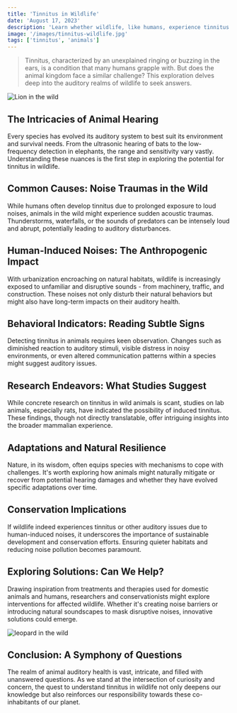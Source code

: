 ```yaml
---
title: 'Tinnitus in Wildlife'
date: 'August 17, 2023'
description: 'Learn whether wildlife, like humans, experience tinnitus and what research reveals about this condition in the animal kingdom.'
image: '/images/tinnitus-wildlife.jpg'
tags: ['tinnitus', 'animals']
---
```


<Blockquote>
  Tinnitus, characterized by an unexplained ringing or buzzing in the ears, is a
  condition that many humans grapple with. But does the animal kingdom face a
  similar challenge? This exploration delves deep into the auditory realms of
  wildlife to seek answers.
</Blockquote>

<Image src="/images/tinnitus-wildlife.jpg" alt="Lion in the wild" />

## <Highlighter>The Intricacies of Animal Hearing</Highlighter>

Every species has evolved its auditory system to best suit its environment and survival needs. From the ultrasonic hearing of bats to the low-frequency detection in elephants, the range and sensitivity vary vastly. Understanding these nuances is the first step in exploring the potential for tinnitus in wildlife.

<AdComponent />

## <Highlighter>Common Causes: Noise Traumas in the Wild</Highlighter>

While humans often develop tinnitus due to prolonged exposure to loud noises, animals in the wild might experience sudden acoustic traumas. Thunderstorms, waterfalls, or the sounds of predators can be intensely loud and abrupt, potentially leading to auditory disturbances.

## <Highlighter>Human-Induced Noises: The Anthropogenic Impact</Highlighter>

With urbanization encroaching on natural habitats, wildlife is increasingly exposed to unfamiliar and disruptive sounds - from machinery, traffic, and construction. These noises not only disturb their natural behaviors but might also have long-term impacts on their auditory health.

## <Highlighter>Behavioral Indicators: Reading Subtle Signs</Highlighter>

Detecting tinnitus in animals requires keen observation. Changes such as diminished reaction to auditory stimuli, visible distress in noisy environments, or even altered communication patterns within a species might suggest auditory issues.

## <Highlighter>Research Endeavors: What Studies Suggest</Highlighter>

While concrete research on tinnitus in wild animals is scant, studies on lab animals, especially rats, have indicated the possibility of induced tinnitus. These findings, though not directly translatable, offer intriguing insights into the broader mammalian experience.

<AdComponent />

## <Highlighter>Adaptations and Natural Resilience</Highlighter>

Nature, in its wisdom, often equips species with mechanisms to cope with challenges. It's worth exploring how animals might naturally mitigate or recover from potential hearing damages and whether they have evolved specific adaptations over time.

## <Highlighter>Conservation Implications</Highlighter>

If wildlife indeed experiences tinnitus or other auditory issues due to human-induced noises, it underscores the importance of sustainable development and conservation efforts. Ensuring quieter habitats and reducing noise pollution becomes paramount.

## <Highlighter>Exploring Solutions: Can We Help?</Highlighter>

Drawing inspiration from treatments and therapies used for domestic animals and humans, researchers and conservationists might explore interventions for affected wildlife. Whether it's creating noise barriers or introducing natural soundscapes to mask disruptive noises, innovative solutions could emerge.

<Image src="/images/leopard.jpg" alt="leopard in the wild" />

## <Highlighter>Conclusion: A Symphony of Questions</Highlighter>

The realm of animal auditory health is vast, intricate, and filled with unanswered questions. As we stand at the intersection of curiosity and concern, the quest to understand tinnitus in wildlife not only deepens our knowledge but also reinforces our responsibility towards these co-inhabitants of our planet.

<AdComponent />
